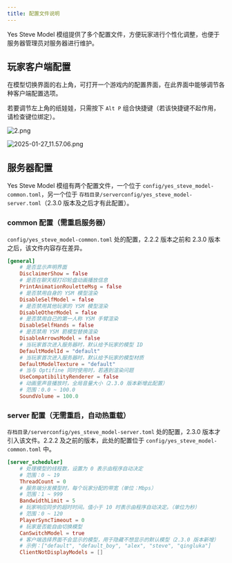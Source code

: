 ```yaml
---
title: 配置文件说明
---
```


Yes Steve Model 模组提供了多个配置文件，方便玩家进行个性化调整，也便于服务器管理员对服务器进行维护。

## 玩家客户端配置

在模型切换界面的右上角，可打开一个游戏内的配置界面，在此界面中能够调节各种客户端配置选项。

若要调节左上角的纸娃娃，只需按下 `Alt P` 组合快捷键（若该快捷键不起作用，请检查键位绑定）。

![2.png](/images/WzH1G8TK4hcrLks.png)

![2025-01-27_11.57.06.png](/images/sZtCmdDA2pKIuHU.png)

## 服务器配置

Yes Steve Model 模组有两个配置文件，一个位于 `config/yes_steve_model-common.toml`，另一个位于 `存档目录/serverconfig/yes_steve_model-server.toml`（2.3.0 版本及之后才有此配置）。

### common 配置（需重启服务器）

`config/yes_steve_model-common.toml` 处的配置，2.2.2 版本之前和 2.3.0 版本之后，该文件内容存在差异。

```toml
[general]
	# 是否显示声明界面
	DisclaimerShow = false
	# 是否在聊天框打印轮盘动画播放信息
	PrintAnimationRouletteMsg = false
	# 是否禁用自身的 YSM 模型渲染
	DisableSelfModel = false
	# 是否禁用其他玩家的 YSM 模型渲染
	DisableOtherModel = false
	# 是否禁用自己的第一人称 YSM 手臂渲染
	DisableSelfHands = false
	# 是否禁用 YSM 箭模型替换渲染
	DisableArrowsModel = false
	# 当玩家首次进入服务器时，默认给予玩家的模型 ID
	DefaultModelId = "default"
	# 当玩家首次进入服务器时，默认给予玩家的模型材质
	DefaultModelTexture = "default"
	# 当与 Optifine 同时使用时，若遇到渲染问题
	UseCompatibilityRenderer = false
	# 动画里声音播放时，全局音量大小（2.3.0 版本新增此配置）
	# 范围：0.0 ~ 100.0
	SoundVolume = 100.0
```

### server 配置（无需重启，自动热重载）

`存档目录/serverconfig/yes_steve_model-server.toml` 处的配置，2.3.0 版本才引入该文件。2.2.2 及之前的版本，此处的配置位于 `config/yes_steve_model-common.toml` 中。

```toml
[server_scheduler]
	# 处理模型的线程数，设置为 0 表示由程序自动决定
	# 范围：0 ~ 19
	ThreadCount = 0
	# 服务端分发模型时，每个玩家分配的带宽（单位：Mbps）
	# 范围：1 ~ 999
	BandwidthLimit = 5
	# 玩家响应同步的超时时间。值小于 10 时表示由程序自动决定。（单位为秒）
	# 范围：0 ~ 120
	PlayerSyncTimeout = 0
	# 玩家是否能自由切换模型
	CanSwitchModel = true
	# 客户端选择界面不会显示的模型，用于隐藏不想显示的默认模型（2.3.0 版本新增）
	# 示例：["default", "default_boy", "alex", "steve", "qingluka"]
	ClientNotDisplayModels = []
```
